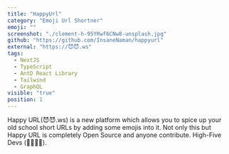 ```yaml
---
title: "HappyUrl"
category: "Emoji Url Shortner"
emoji: ""
screenshot: "./clement-h-95YRwf6CNw8-unsplash.jpg"
github: "https://github.com/InsaneNaman/happyurl"
external: "https://😈😈.ws"
tags:
  - NextJS
  - TypeScript
  - AntD React Library
  - Tailwind
  - GraphQL
visible: "true"
position: 1
---
```


Happy URL(😈😈.ws) is a new platform which allows you to spice up your old school short URLs by adding some emojis into it. Not only this but Happy URL is completely Open Source and anyone contribute. High-Five Devs (👨‍💻👩‍💻).